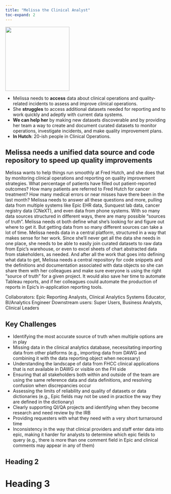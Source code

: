 ```yaml
---
title: "Melissa the Clinical Analyst"
toc-expand: 2
---
```


::: {.grid}

::: {.g-col-12 .g-col-xl-3}
<img src="https://seankross.com/headshot/sean-kross.png" width="200" height="200">
:::

::: {.g-col-12 .g-col-xl-8}
- Melissa needs to **access** data about clinical operations and quality-related 
incidents to assess and improve clinical operations.
- She **struggles** to access additional datasets needed for reporting and to work quickly and adeptly with current data systems.
- **We can help her** by making new datasets discoverable and by providing her team a way to create and document curated datasets to monitor operations, investigate incidents, and make quality improvement plans.
- **In Hutch**: 20-ish people in Clinical Operations.
:::

:::

::: {.lightblue-highlight}

## Melissa needs a unified data source and code repository to speed up quality improvements

Melissa wants to help things run smoothly at Fred Hutch, and she does that by 
monitoring clinical operations and reporting on quality improvement strategies. 
What percentage of patients have filled out patient-reported outcomes? How many 
patients are referred to Fred Hutch for cancer treatment? How many medical 
errors or near misses have there been in the last month? Melissa needs to 
answer all these questions and more, pulling data from multiple systems like 
Epic EHR data, Sunquest lab data, cancer registry data (CNeXT), and even data 
from phone systems. With so many data sources structured in different ways, 
there are many possible "sources of truth". Melissa needs ot both define what 
she's looking for and figure out where to get it. But getting data from so many 
different sources can take a lot of time. Melissa needs data in a central 
platform, structured in a way that makes sense for her work. Since she'll never 
get all the data she needs in one place, she needs to be able to easily join 
curated datasets to raw data from Epic's warehouse, or even to excel sheets of 
chart abstracted data from stakeholders, as needed. And after all the work that 
goes into defining what data to get, Melissa needs a central repository for code 
snippets and the definitions and documentation associated with data objects so 
she can share them with her colleagues and make sure everyone is using the right 
"source of truth" for a given project. It would also save her time to automate 
Tableau reports, and if her colleagues could automate the production of reports 
in Epic's in-application reporting tools.

:::

::: {.darkblue-highlight}

Collaborators: Epic Reporting Analysts, Clinical Analytics Systems Educator, BI/Analytics Engineer
Downstream users: Super Users, Business Analysts, Clinical Leaders

:::

::: {.grid}

::: {.g-col-12 .g-col-xl-6}
# Key Challenges

- Identifying the most accurate source of truth when multiple options are in play
- Missing data in the clinical analytics database, necessitating importing data from other platforms (e.g., importing data from DAWG and combining it with the data reporting object when necessary)
- Understanding the landscape of data from FHCC clinical applications that is not available in DAWG or visible on the FH side
- Ensuring that all stakeholders both within and outside of the team are using the same reference data and data definitions, and resolving confusion when discrepancies occur
- Assessing the limits of reliability and quality of datasets or data dictionaries (e.g., Epic fields may not be used in practice the way they are defined in the dictionary)
- Clearly supporting QI/QA projects and identifying when they become research and need review by the IRB
- Providing requesters with what they need with a very short turnaround time
- Inconsistency in the way that clinical providers and staff enter data into epic, making it harder for analysts to determine which epic fields to query (e.g., there is more than one comment field in Epic and clinical comments may appear in any of them)
:::

::: {.g-col-12 .g-col-xl-6}
# Heading 2
:::

:::





# Heading 3
